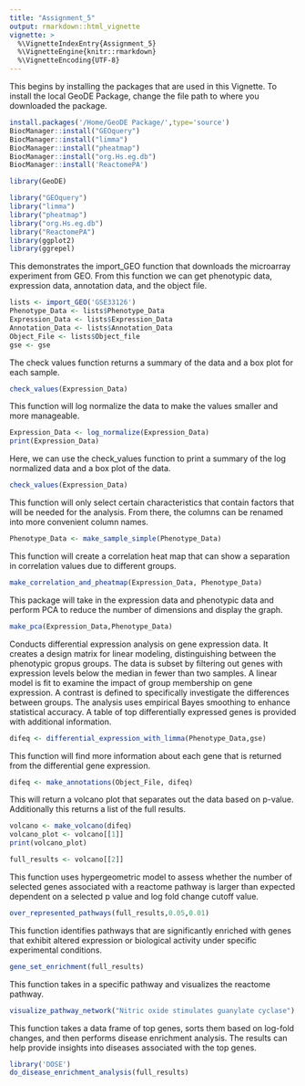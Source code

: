 ```yaml
---
title: "Assignment_5"
output: rmarkdown::html_vignette
vignette: >
  %\VignetteIndexEntry{Assignment_5}
  %\VignetteEngine{knitr::rmarkdown}
  %\VignetteEncoding{UTF-8}
---
```


This begins by installing the packages that are used in this Vignette. To install the local GeoDE Package, change the file path to where you downloaded the package.
```r
install.packages('/Home/GeoDE Package/',type='source')
BiocManager::install("GEOquery")
BiocManager::install("limma")
BiocManager::install("pheatmap")
BiocManager::install("org.Hs.eg.db")
BiocManager::install('ReactomePA')

library(GeoDE)

library("GEOquery")
library("limma")
library("pheatmap")
library("org.Hs.eg.db")
library("ReactomePA")
library(ggplot2)
library(ggrepel)
```

This demonstrates the import_GEO function that downloads the microarray experiment from GEO. From this function we can get phenotypic data, expression data, annotation data, and the object file.
```r
lists <- import_GEO('GSE33126')
Phenotype_Data <- lists$Phenotype_Data
Expression_Data <- lists$Expression_Data
Annotation_Data <- lists$Annotation_Data
Object_File <- lists$Object_file
gse <- gse
```

The check values function returns a summary of the data and a box plot for each sample.
```r
check_values(Expression_Data)
```

This function will log normalize the data to make the values smaller and more manageable.
```r
Expression_Data <- log_normalize(Expression_Data)
print(Expression_Data)
```

Here, we can use the check_values function to print a summary of the log normalized data and a box plot of the data.
```r
check_values(Expression_Data)
```

This function will only select certain characteristics that contain factors that will be needed for the analysis. From there, the columns can be renamed into more convenient column names.
```r
Phenotype_Data <- make_sample_simple(Phenotype_Data)
```

This function will create a correlation heat map that can show a separation in correlation values due to different groups. 
```r
make_correlation_and_pheatmap(Expression_Data, Phenotype_Data)
```

This package will take in the expression data and phenotypic data and perform PCA to reduce the number of dimensions and display the graph.
```r
make_pca(Expression_Data,Phenotype_Data)
```

Conducts differential expression analysis on gene expression data. It creates a design matrix for linear modeling, distinguishing between the phenotypic gropus groups. The data is subset by filtering out genes with expression levels below the median in fewer than two samples. A linear model is fit to examine the impact of group membership on gene expression. A contrast is defined to specifically investigate the differences between groups. The analysis uses empirical Bayes smoothing to enhance statistical accuracy. A table of top differentially expressed genes is provided with additional information.
```r
difeq <- differential_expression_with_limma(Phenotype_Data,gse)
```

This function will find more information about each gene that is returned from the differential gene expression.
```r
difeq <- make_annotations(Object_File, difeq)
```

This will return a volcano plot that separates out the data based on p-value. Additionally this returns a list of the full results.
```r
volcano <- make_volcano(difeq)
volcano_plot <- volcano[[1]]
print(volcano_plot)

full_results <- volcano[[2]]
```

This function uses hypergeometric model to assess whether the number of selected genes associated with a reactome pathway is larger than expected dependent on a selected p value and log fold change cutoff value.
```r
over_represented_pathways(full_results,0.05,0.01)
```

This function identifies pathways that are significantly enriched with genes that exhibit altered expression or biological activity under specific experimental conditions.
```r
gene_set_enrichment(full_results)
```

This function takes in a specific pathway and visualizes the reactome pathway.
```r
visualize_pathway_network("Nitric oxide stimulates guanylate cyclase")
```

This function takes a data frame of top genes, sorts them based on log-fold changes, and then performs disease enrichment analysis. The results can help provide insights into diseases associated with the top genes.
```r
library('DOSE')
do_disease_enrichment_analysis(full_results)
```

